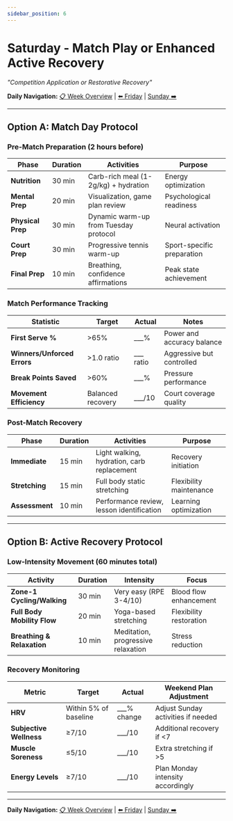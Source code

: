 ```yaml
---
sidebar_position: 6
---
```



<WorkoutNav weekNumber={1} />

# Saturday - Match Play or Enhanced Active Recovery

_"Competition Application or Restorative Recovery"_

**Daily Navigation:** [📋 Week Overview](index) | [⬅️ Friday](friday) | [Sunday ➡️](sunday)

---

## Option A: Match Day Protocol

### Pre-Match Preparation (2 hours before)

| Phase             | Duration | Activities                            | Purpose                    |
| ----------------- | -------- | ------------------------------------- | -------------------------- |
| **Nutrition**     | 30 min   | Carb-rich meal (1-2g/kg) + hydration  | Energy optimization        |
| **Mental Prep**   | 20 min   | Visualization, game plan review       | Psychological readiness    |
| **Physical Prep** | 30 min   | Dynamic warm-up from Tuesday protocol | Neural activation          |
| **Court Prep**    | 30 min   | Progressive tennis warm-up            | Sport-specific preparation |
| **Final Prep**    | 10 min   | Breathing, confidence affirmations    | Peak state achievement     |

### Match Performance Tracking

| Statistic                   | Target            | Actual       | Notes                      |
| --------------------------- | ----------------- | ------------ | -------------------------- |
| **First Serve %**           | &gt;65%              | \_\_\_%      | Power and accuracy balance |
| **Winners/Unforced Errors** | &gt;1.0 ratio        | \_\_\_ ratio | Aggressive but controlled  |
| **Break Points Saved**      | &gt;60%              | \_\_\_%      | Pressure performance       |
| **Movement Efficiency**     | Balanced recovery | \_\_\_/10    | Court coverage quality     |

### Post-Match Recovery

| Phase          | Duration | Activities                                 | Purpose                 |
| -------------- | -------- | ------------------------------------------ | ----------------------- |
| **Immediate**  | 15 min   | Light walking, hydration, carb replacement | Recovery initiation     |
| **Stretching** | 15 min   | Full body static stretching                | Flexibility maintenance |
| **Assessment** | 10 min   | Performance review, lesson identification  | Learning optimization   |

---

## Option B: Active Recovery Protocol

### Low-Intensity Movement (60 minutes total)

| Activity                    | Duration | Intensity                          | Focus                   |
| --------------------------- | -------- | ---------------------------------- | ----------------------- |
| **Zone-1 Cycling/Walking**  | 30 min   | Very easy (RPE 3-4/10)             | Blood flow enhancement  |
| **Full Body Mobility Flow** | 20 min   | Yoga-based stretching              | Flexibility restoration |
| **Breathing & Relaxation**  | 10 min   | Meditation, progressive relaxation | Stress reduction        |

### Recovery Monitoring

| Metric                  | Target                | Actual         | Weekend Plan Adjustment            |
| ----------------------- | --------------------- | -------------- | ---------------------------------- |
| **HRV**                 | Within 5% of baseline | \_\_\_% change | Adjust Sunday activities if needed |
| **Subjective Wellness** | &ge;7/10                 | \_\_\_/10      | Additional recovery if &lt;7          |
| **Muscle Soreness**     | &le;5/10                 | \_\_\_/10      | Extra stretching if &gt;5             |
| **Energy Levels**       | &ge;7/10                 | \_\_\_/10      | Plan Monday intensity accordingly  |

---

**Daily Navigation:** [📋 Week Overview](index) | [⬅️ Friday](friday) | [Sunday ➡️](sunday)